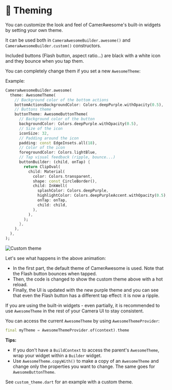 # 🎨 Theming

You can customize the look and feel of CamerAwesome's built-in widgets by setting your own theme.

It can be used both in `CameraAwesomeBuilder.awesome()` and `CameraAwesomeBuilder.custom()` constructors.

Included buttons (Flash button, aspect ratio...) are black with a white icon and they bounce when you tap them.

You can completely change them if you set a new `AwesomeTheme`:

Example:

```dart
CameraAwesomeBuilder.awesome(
  theme: AwesomeTheme(
    // Background color of the bottom actions
    bottomActionsBackgroundColor: Colors.deepPurple.withOpacity(0.5),
    // Buttons theme
    buttonTheme: AwesomeButtonTheme(
      // Background color of the button
      backgroundColor: Colors.deepPurple.withOpacity(0.5),
      // Size of the icon
      iconSize: 32,
      // Padding around the icon
      padding: const EdgeInsets.all(18),
      // Color of the icon
      foregroundColor: Colors.lightBlue,
      // Tap visual feedback (ripple, bounce...)
      buttonBuilder: (child, onTap) {
        return ClipOval(
          child: Material(
            color: Colors.transparent,
            shape: const CircleBorder(),
            child: InkWell(
              splashColor: Colors.deepPurple,
              highlightColor: Colors.deepPurpleAccent.withOpacity(0.5),
              onTap: onTap,
              child: child,
            ),
          ),
        );
      },
    ),
  ),
);
```

![Custom theme](/img/custom_theme.gif)

Let's see what happens in the above animation:
- In the first part, the default theme of CamerAwesome is used. Note that the Flash button bounces when tapped.
- Then, the code is changed to show the custom theme above with a hot reload.
- Finally, the UI is updated with the new purple theme and you can see that even the Flash button has a different tap effect: it is now a ripple.

If you are using the built-in widgets - even partially, it is recommended to use `AwesomeTheme` in the rest of your Camera UI to stay consistent.

You can access the current `AwesomeTheme` by using `AwesomeThemeProvider`:

```dart
final myTheme = AwesomeThemeProvider.of(context).theme
```

**Tips:**
- If you don't have a `BuildContext` to access the parent's `AwesomeTheme`, wrap your widget within a `Builder` widget.
- Use `AwesomeTheme.copyWith()` to make a copy of an `AwesomeTheme` and change only the properties you want to change. The same goes for `AwesomeButtonTheme`.

See `custom_theme.dart` for an example with a custom theme.
